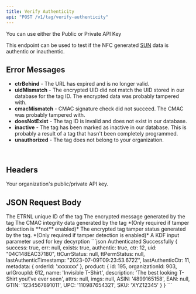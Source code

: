 ```yaml
---
title: Verify Authenticity
api: "POST /v1/tag/verify-authenticity"
---
```


<div>
	<script src="https://unpkg.com/@lottiefiles/lottie-player@latest/dist/lottie-player.js"></script>
	<lottie-player
	src="https://lottie.host/c404786e-2d84-4239-a092-5fa55366d5a7/DRPRrsgJH4.json"
	background="transparent"
	speed={1}
	style={{ width: 300, height: 300 }}
	direction={1}
	mode="normal"
	loop=""
	controls=""
	autoPlay=""
	/>
</div>

<Note>You can use either the Public or Private API Key</Note>

This endpoint can be used to test if the NFC generated [SUN](/ntag-424-dna#how-authenticity-is-verified-sun) data is authentic or inauthentic.


## Error Messages

- **ctrBehind** - The URL has expired and is no longer valid.
- **uidMismatch** - The encrypted UID did not match the UID stored in our database for the tag ID. The encrypted data was probably tampered with.
- **cmacMismatch** - CMAC signature check did not succeed. The CMAC was probably tampered with.
- **doesNotExist** - The tag ID is invalid and does not exist in our database.
- **inactive** - The tag has been marked as inactive in our database. This is probably a result of a tag that hasn't been completely programmed.
- **unauthorized** - The tag does not belong to your organization.

<br/>

## Headers
<ParamField header="API-Key" placeholder="Private or Public API Key" type="string" required>
  Your organization's public/private API key.
</ParamField>

## JSON Request Body
<ParamField body="tagId" type="number" placeholder="1" required>
  The ETRNL unique ID of the tag
</ParamField>

<ParamField body="enc" type="string" placeholder="C038A76FAB26F1FBBBDA23FC0904C10A" required>
  The encrypted message generated by the tag
</ParamField>

<ParamField body="cmac" type="string" placeholder="E064A56067FB63F8">
  The CMAC integrity data generated by the tag *(Only required if tamper detection is **not** enabled)*
</ParamField>

<ParamField body="tt" type="string" placeholder="CE9C772B37F6CACA3C0A35EE90158CF80E74268DDDA1E8D5EB57EC2E36D7D3B5">
  The encrypted tag tamper status generated by the tag. *(Only required if tamper detection is enabled)*
</ParamField>

<ParamField body="eCode" type="string" placeholder="B08CF3C4910833F226A260D397CAB992" required>
  A KDF input parameter used for key decyrption
</ParamField>

<ResponseExample>
```json Authenticated Successfully
{
	success: true,
	err: null,
	exists: true,
	authentic: true,
	ctr: 12,
	uid: "04C148EAC37180",
	ttCurrStatus: null,
	ttPermStatus: null,
	lastAuthenticTimestamp: "2023-07-09T09:23:53.672Z",
	lastAuthenticCtr: 11,
	metadata: {
		orderId: 'xxxxxxx'
	},
	product: {
        id: 195,
        organizationId: 903,
        urlGroupId: 612,
        name: 'Invisible T-Shirt',
        description: 'The best looking T-Shirt you\'ve ever seen',
        attrs: null,
        imgs: null,
        ASIN: '4899165158',
        EAN: null,
        GTIN: '1234567891011',
        UPC: '110987654321',
        SKU: 'XYZ12345'
	}
}
```
</ResponseExample>